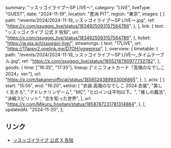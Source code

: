   summary: "ッスッゴイライブ〜SP LIVE〜",
  category: "LIVE",
  liveType: "GUEST",
  date: "2024-11-19",
  location: "豊洲 PIT",
  region: "東京",
  images: [
    {
      path: "/events/2024/2024-11-19_ッスッゴイライブ〜SP LIVE〜.jpg",
      ref: "https://x.com/ssuggoi_live/status/1834925093157564786",
    },
  ],
  link: {
    text: "ッスッゴイライブ 公式 X 告知",
    url: "https://x.com/ssuggoi_live/status/1834925093157564786",
  },
  ticket: "https://w.pia.jp/t/ssuggoi-live/",
  streamings: {
    text: "17LIVE",
    url: "https://17appv2.onelink.me/D7OH/vgwenrsp",
  },
  overview: {
    timetable: {
      path: "/events/2024/2024-11-19_ッスッゴイライブ〜SP LIVE〜_タイムテーブル.jpg",
      ref: "https://x.com/ssuggoi_live/status/1855218790977732782",
    },
    goods: {
      time: ["16:35", "17:35"],
      lineup: ["ミニフォトカード「高嶺のなでしこ2024」ver."],
      url: "https://x.com/takanenofficial/status/1858524389933006865",
    },
  },
  acts: [
    {
      start: "15:55",
      end: "16:20",
      setlist: [
        "衣装:高嶺のなでしこ 2024 衣装",
        "美しく生きろ",
        "アドレナリンゲーム",
        "MC",
        "ヒロインは平均以下。",
        "推しの魔法",
        "決戦スピリット",
        "恋を知った世界",
      ],
      url: "https://x.com/Mikuru_hositani/status/1858787231781314884",
    },
  ],
  updatedAt: "2024-11-20",
};

## リンク

- [ッスッゴイライブ 公式 X 告知](https://x.com/ssuggoi_live/status/1834925093157564786)
